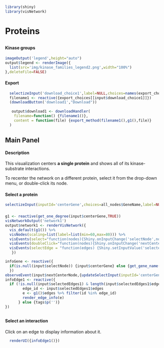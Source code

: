 ```r
library(shiny)
library(visNetwork)
```
# Proteins
##  {.sidebar data-width="200"}
#### Kinase groups
```r
imageOutput('legend',height="auto")
output$legend <- renderImage({
  list(src='img/kinase_families_legend2.png',width="100%")
},deleteFile=FALSE)
```
#### Export
```r
  selectizeInput('download_choice1',label=NULL,choices=names(export_choices))
  filename1 <- reactive({export_choices[[input$download_choice1]]})
  (downloadButton('download1',"Download"))
  
   output$download1 <- downloadHandler(
    filename=function() {filename1()},
    content = function(file) {export_method(filename1(),g1(),file)}
  )
```
## Main Panel
#### Description 
This visualization centers <b>a single protein</b> and shows all of its kinase-substrate interactions</b>. 

To recenter the network on a different protein, select it from the drop-down menu, or double-click its node.

#### Select a protein
```r
selectizeInput(inputId='centerGene',choices=all_nodes$GeneName,label=NULL,selected = "STK11", multiple = F,options=list(maxOptions=4000))
``` 
### {}
```r
g1 <- reactive(get_one_degree(input$centerGene,TRUE))
visNetworkOutput('network1')
output$network1 <- renderVisNetwork({
  vis_default(g1()) %>%
  visNodes(scaling=list(label=list(min=60,max=80))) %>%
  visEvents(select="function(nodes){Shiny.onInputChange('selectNode',nodes.nodes);}") %>%
  visEvents(doubleClick="function(nodes){Shiny.onInputChange('nextCenterNode',nodes.nodes)}") %>%
  visEvents(selectEdge = "function(edges) {Shiny.setInputValue('selectedEdges1', edges);}")
   })

infoGene <- reactive({
  if(is.null(input$selectNode)) {input$centerGene} else {get_gene_name(input$selectNode)}
  })
observeEvent(input$nextCenterNode,{updateSelectInput(inputId='centerGene',selected=get_gene_name(input$nextCenterNode))})
infoEdge1 <- reactive({
  if (!is.null(input$selectedEdges1) & length(input$selectedEdges1$edges)==1) {
        edge_id <- input$selectedEdges1$edges
        e <- g1()$edges %>% filter(id %in% edge_id)
        render_edge_info(e)
      } else {tags$p('')}
})
```


##  {data-width="200"}
#### Select an interaction
Click on an edge to display information about it.
```r
  renderUI({infoEdge1()})
```
